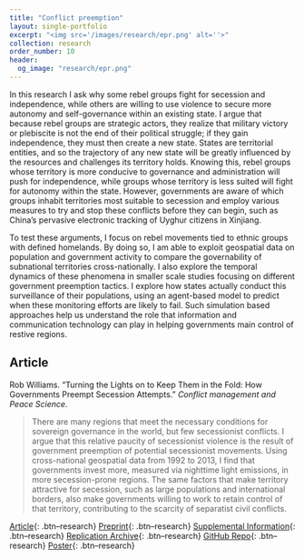 ```yaml
---
title: "Conflict preemption"
layout: single-portfolio
excerpt: "<img src='/images/research/epr.png' alt=''>"
collection: research
order_number: 10
header: 
  og_image: "research/epr.png"
---
```


In this research I ask why some rebel groups fight for secession and independence, while others are willing to use violence to secure more autonomy and self-governance within an existing state. I argue that because rebel groups are strategic actors, they realize that military victory or plebiscite is not the end of their political struggle; if they gain independence, they must then create a new state. States are territorial entities, and so the trajectory of any new state will be greatly influenced by the resources and challenges its territory holds. Knowing this, rebel groups whose territory is more conducive to governance and administration will push for independence, while groups whose territory is less suited will fight for autonomy within the state. However, governments are aware of which groups inhabit territories most suitable to secession and employ various measures to try and stop these conflicts before they can begin, such as China’s pervasive electronic tracking of Uyghur citizens in Xinjiang.

To test these arguments, I focus on rebel movements tied to ethnic groups with defined homelands. By doing so, I am able to exploit geospatial data on population and government activity to compare the governability of subnational territories cross-nationally. I also explore the temporal dynamics of these phenomena in smaller scale studies focusing on different government preemption tactics. I explore how states actually conduct this surveillance of their populations, using an agent-based model to predict when these monitoring efforts are likely to fail. Such simulation based approaches help us understand the role that information and communication technology can play in helping governments main control of restive regions.

## Article

Rob Williams. "Turning the Lights on to Keep Them in the Fold: How Governments Preempt Secession Attempts." *Conflict management and Peace Science*.

> There are many regions that meet the necessary conditions for sovereign governance in the world, but few secessionist conflicts. I argue that this relative paucity of secessionist violence is the result of government preemption of potential secessionist movements. Using cross-national geospatial data from 1992 to 2013, I find that governments invest more, measured via nighttime light emissions, in more secession-prone regions. The same factors that make territory attractive for secession, such as large populations and international borders, also make governments willing to work to retain control of that territory, contributing to the scarcity of separatist civil conflicts.

[Article](https://doi.org/10.1177/07388942211015242){: .btn--research} [Preprint](/files/pdf/research/Turning the Lights on.pdf){: .btn--research} [Supplemental Information](/files/pdf/research/Turning the Lights on SI.pdf){: .btn--research} [Replication Archive](https://journals.sagepub.com/doi/suppl/10.1177/07388942211015242){: .btn--research} [GitHub Repo](https://github.com/jayrobwilliams/conflict-preemption){: .btn--research} [Poster](/files/pdf/research/PSS 2018 Poster.pdf){: .btn--research}